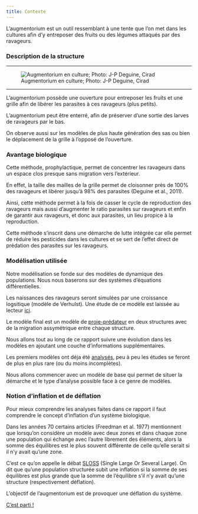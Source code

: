 ```yaml
---
title: Contexte
---
```


L'augmentorium est un outil ressemblant à une tente que l'on met dans les cultures afin d'y entreposer des fruits ou des légumes attaqués par des ravageurs.

### Description de la structure 

---

![Augmentorium en culture; Photo: J-P Deguine, Cirad](https://www.researchgate.net/publication/344746541/figure/fig3/AS:963403380191257@1606704673276/Augmentorium-in-a-chayote-trellis-photo-Jean-Philippe-Deguine-Cirad.jpg)

---

L'augmentorium possède une ouverture pour entreposer les fruits et une grille afin de libérer les parasites à ces ravageurs (plus petits). 

L'augmentorium peut être enterré, afin de préserver d'une sortie des larves de ravageurs par le bas.  

On observe aussi sur les modèles de plus haute génération des sas ou bien le déplacement de la grille à l'opposé de l'ouverture.


### Avantage biologique


Cette méthode, prophylactique, permet de concentrer les ravageurs dans un espace clos presque sans migration vers l'extérieur.  

En effet, la taille des mailles de la grille permet de cloisonner près de 100% des ravageurs et libérer jusqu'à 98% des parasites (Deguine et al., 2011).

Ainsi, cette méthode permet à la fois de casser le cycle de reproduction des ravageurs mais aussi d'augmenter le ratio parasites sur ravageurs et enfin de garantir aux ravageurs, et donc aux parasites, un lieu propice à la reproduction.  

Cette méthode s'inscrit dans une démarche de lutte intégrée car elle permet de réduire les pesticides dans les cultures et se sert de l'effet direct de prédation des parasites sur les ravageurs.  

### Modélisation utilisée

Notre modélisation se fonde sur des modèles de dynamique des populations. Nous nous baserons sur des systèmes d'équations différentielles. 

Les naissances des ravageurs seront simulées par une croissance logsitique (modèle de Verhulst). Une étude de ce modèle est laissée au lecteur [ici](https://fr.wikipedia.org/wiki/Mod%C3%A8le_de_Verhulst).

Le modèle final est un modèle de [proie-prédateur](https://fr.wikipedia.org/wiki/%C3%89quations_de_pr%C3%A9dation_de_Lotka-Volterra) en deux structures avec de la migration assymétrique entre chaque structure.

Nous allons tout au long de ce rapport suivre une évolution dans les modèles en ajoutant une couche d'informations supplémentaires. 

Les premiers modèles ont déja été [analysés](ref.qmd), peu à peu les études se feront de plus en plus rare (ou du moins incomplètes).

Nous allons commencer avec un modèle de base qui permet de situer la démarche et le type d'analyse possible face à ce genre de modèles.

### Notion d'inflation et de déflation 

Pour mieux comprendre les analyses faites dans ce rapport il faut comprendre le concept d'inflation d'un système biologique.  

Dans les années 70 certains articles (Freedman et al. 1977) mentionnent que lorsqu'on considère un modèle avec deux zones et dans chaque zone une population qui échange avec l'autre librement des éléments, alors la somme des équilibres est le plus souvent différente de celle qu'elle serait si il n'y avait qu'une zone.

C'est ce qu'on appelle le débat [SLOSS](https://en.wikipedia.org/wiki/SLOSS_debate) (Single Large Or Several Large). On dit que qu'une population structurée subit une inflation si la somme de ses équilibres est plus grande que la somme de l'équilibre s'il n'y avait qu'une structure (respectivement déflation).

L'objectif de l'augmentorium est de provoquer une déflation du système.


[C'est parti !](modelesansmigrationass.qmd)